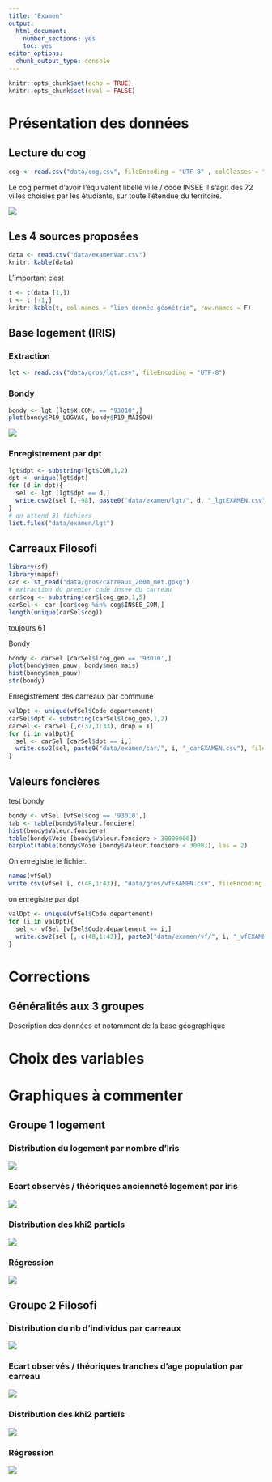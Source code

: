 ```yaml
---
title: "Examen"
output:
  html_document:
    number_sections: yes
    toc: yes
editor_options:
  chunk_output_type: console
---
```


```r
knitr::opts_chunk$set(echo = TRUE)
knitr::opts_chunk$set(eval = FALSE)
```

# Présentation des données


## Lecture du cog



```r
cog <- read.csv("data/cog.csv", fileEncoding = "UTF-8" , colClasses = "character")
```


Le cog permet d'avoir l'équivalent libellé ville / code INSEE
Il s'agit des 72 villes choisies par les étudiants, sur toute l'étendue du territoire.

![](img/communes.png)



## Les 4 sources proposées

```r
data <- read.csv("data/examenVar.csv")
knitr::kable(data)
```

L'important c'est

```r
t <- t(data [1,])
t <- t [-1,]
knitr::kable(t, col.names = "lien donnée géométrie", row.names = F)
```



##  Base logement (IRIS)


### Extraction

```r
lgt <- read.csv("data/gros/lgt.csv", fileEncoding = "UTF-8")
```


###  Bondy


```r
bondy <- lgt [lgt$X.COM. == "93010",]
plot(bondy$P19_LOGVAC, bondy$P19_MAISON)
```

![](img/lgtBondy.png)




### Enregistrement par dpt

```r
lgt$dpt <- substring(lgt$COM,1,2)
dpt <- unique(lgt$dpt)
for (d in dpt){
  sel <- lgt [lgt$dpt == d,]
  write.csv2(sel [,-98], paste0("data/examen/lgt/", d, "_lgtEXAMEN.csv"), fileEncoding = "UTF-8", quote = c(1:3,5), row.names = F)
}
# on attend 31 fichiers
list.files("data/examen/lgt")
```


## Carreaux Filosofi




```r
library(sf)
library(mapsf)
car <- st_read("data/gros/carreaux_200m_met.gpkg")
# extraction du premier code insee du carreau
car$cog <- substring(car$lcog_geo,1,5)
carSel <- car [car$cog %in% cog$INSEE_COM,]
length(unique(carSel$cog))
```

toujours 61


Bondy


```r
bondy <- carSel [carSel$lcog_geo == '93010',]
plot(bondy$men_pauv, bondy$men_mais)
hist(bondy$men_pauv)
str(bondy)
```

Enregistrement des carreaux par commune

```r
valDpt <- unique(vfSel$Code.departement)
carSel$dpt <- substring(carSel$lcog_geo,1,2)
carSel <- carSel [,c(37,1:33), drop = T]
for (i in valDpt){
  sel <- carSel [carSel$dpt == i,]
  write.csv2(sel, paste0("data/examen/car/", i, "_carEXAMEN.csv"), fileEncoding = "UTF-8")
}
```

## Valeurs foncières




test bondy

```r
bondy <- vfSel [vfSel$cog == '93010',]
tab <- table(bondy$Valeur.fonciere)
hist(bondy$Valeur.fonciere)
table(bondy$Voie [bondy$Valeur.fonciere > 30000000])
barplot(table(bondy$Voie [bondy$Valeur.fonciere < 3000]), las = 2)
```

On enregistre le fichier.

```r
names(vfSel)
write.csv(vfSel [, c(48,1:43)], "data/gros/vfEXAMEN.csv", fileEncoding = "UTF-8")
```


on enregistre par dpt


```r
valDpt <- unique(vfSel$Code.departement)
for (i in valDpt){
  sel <- vfSel [vfSel$Code.departement == i,]
  write.csv2(sel [, c(48,1:43)], paste0("data/examen/vf/", i, "_vfEXAMEN.csv"), fileEncoding = "UTF-8")
}
```





# Corrections

## Généralités aux 3 groupes

Description des données et notamment de la base géographique


# Choix des variables



# Graphiques à commenter


## Groupe 1 logement

### Distribution du logement par nombre d'Iris

![](img/distribLogement.png)

### Ecart observés / théoriques ancienneté logement par iris

![](img/ecartLogement.png)

### Distribution des khi2 partiels

![](img/khi2Logement.png)

### Régression

![](img/regressionLgt.png)


## Groupe 2 Filosofi


### Distribution du nb d'individus par carreaux

![](img/distribCar.png)

### Ecart observés / théoriques tranches d'age population par carreau


![](img/ecartCar.png)


### Distribution des khi2 partiels


![](img/khi2Car.png)

### Régression

![](img/regressionCar.png)






